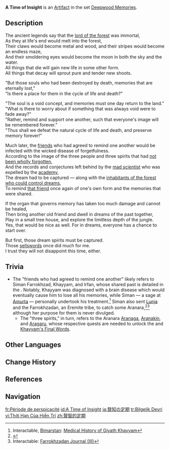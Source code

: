 {{Artifact Infobox
|image = Item A Time of Insight.png
|set   = Deepwood Memories
|piece = Sands of Eon
}}
{{Description|Such timepieces are used by those who dedicate themselves to the way of the wise. These timepieces do not contain lifeless sand, but instead play host to tiny mustard seeds.}}
'''A Time of Insight''' is an [[Artifact]] in the set [[Deepwood Memories]].

==Description==
The ancient legends say that the [[Viaghara|lord of the forest]] was immortal,<br>
As they at life's end would melt into the forest,<br>
Their claws would become metal and wood, and their stripes would become an endless maze,<br>
And their smoldering eyes would become the moon in both the sky and the water.<br>
All things that die will gain new life in some other form.<br>
All things that decay will sprout pure and tender new shoots.

"But those souls who had been destroyed by death, memories that are eternally lost,"<br>
"Is there a place for them in the cycle of life and death?"

"The soul is a void concept, and memories must one day return to the land."<br>
"What is there to worry about if something that was always void were to fade away?"<br>
"Rather, remind and support one another, such that everyone's image will be remembered forever."<br>
"Thus shall we defeat the natural cycle of life and death, and preserve memory forever!"

Much later, the [[Siman Farrokhzad|friends]] who had agreed to remind one another would be infected with the wicked disease of forgetfulness.<br>
According to the image of the three people and three spirits that had [[Memory's Final Chapter|not been wholly forgotten]],<br>
And the records and conjectures left behind by the [[The Doctor|mad scientist]] who was expelled by the [[Sumeru Akademiya|academy]],<br>
The dream had to be captured &mdash; along with the [[Aranara|inhabitants of the forest who could control dreams]],<br>
To remind [[Khayyam|that friend]] once again of one's own form and the memories that were shared.

If the organ that governs memory has taken too much damage and cannot be healed,<br>
Then bring another old friend and dwell in dreams of the past together,<br>
Play in a small tree house, and explore the limitless depth of the jungle.<br>
Yes, that would be nice as well. For in dreams, everyone has a chance to start over.

But first, those dream spirits must be captured.<br>
Those [[The Eremites|sellswords]] once did much for me.<br>
I trust they will not disappoint this time, either.

==Trivia==
* The "friends who had agreed to remind one another" likely refers to Siman Farrokhzad, Khayyam, and Irfan, whose shared past is detailed in the {{Quest|Aranaga's Memory}}. Notably, Khayyam was diagnosed with a brain disease which would eventually cause him to lose all his memories, while Siman &mdash; a sage at [[Amurta]] &mdash; personally undertook his treatment.<ref>Interactable, [[Bimarstan]]: [[Bimarstan#Medical History of Giyath Khayyam|Medical History of Giyath Khayyam]]</ref> Siman also sent [[Lunja]] and the Farrokhzadan, an Eremite tribe, to catch some Aranara,<ref>{{Ref/Quest|Aragaru's Drawing|note=Employer's Orders}}</ref><ref>Interactable: [[Farrokhzadan Journal#Farrokhzadan Journal (III)|Farrokhzadan Journal (III)]]</ref> although her purpose for them is never divulged.
** The "three spirits," in turn, refers to the Aranara [[Aranaga]], [[Aranakin]], and [[Aragaru]], whose respective quests are needed to unlock the {{Quest|Memory's Final Chapter}} and [[Khayyam's Final Words]].

==Other Languages==
{{Other Languages
|en      = A Time of Insight
|zhs     = 贤智的定期
|zhs_rm  = Xiánzhì de Dìngqí
|zht     = 賢智的定期
|zht_rm  = Xiánzhì de Dìngqí
|zh_tl   = Period of Wisdom
|ja      = 賢知の定期
|ja_rm   = Kenchi no Teiki
|ja_tl   = Period of Wisdom
|ko      = {{tt|현명|賢命}}의 {{tt|주기|週期}}
|ko_rm   = Hyeonmyeong-ui Jugi
|ko_tl   = Period of Wisdom
|es      = Fenecimiento de la Sabiduría
|es_tl   = The Death of Wisdom
|fr      = Période de perspicacité
|fr_tl   = Period of Insight
|ru      = Час осмысления
|ru_tl   = Hour of Comprehension
|th      = A Time of Insight
|vi      = Thời Hạn Của Hiền Trí
|vi_tl   = 
|de      = Zeitmesser der Weisheit
|de_tl   = Chronometer of Wisdom
|id      = A Time of Insight
|pt      = Momento de Sabedoria
|pt_tl   = Moment of Wisdom
|tr      = Bilgelik Devri
|tr_tl   = Wisdom Era
|it      = Un momento di discernimento
|it_tl   = A Time of Insight
}}

==Change History==
{{Change History|3.0}}

==References==
{{Reflist}}

==Navigation==
{{Artifact Set Navbox|Deepwood Memories}}

[[fr:Période de perspicacité]]
[[id:A Time of Insight]]
[[ja:賢知の定期]]
[[tr:Bilgelik Devri]]
[[vi:Thời Hạn Của Hiền Trí]]
[[zh:賢智的定期]]